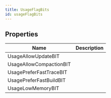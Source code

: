 ```yaml
---
title: UsageFlagBits
id: usageFlagBits
---
```


## Properties

| Name | Description |
| - | - |
| UsageAllowUpdateBIT |  |
| UsageAllowCompactionBIT |  |
| UsagePreferFastTraceBIT |  |
| UsagePreferFastBuildBIT |  |
| UsageLowMemoryBIT |  |
